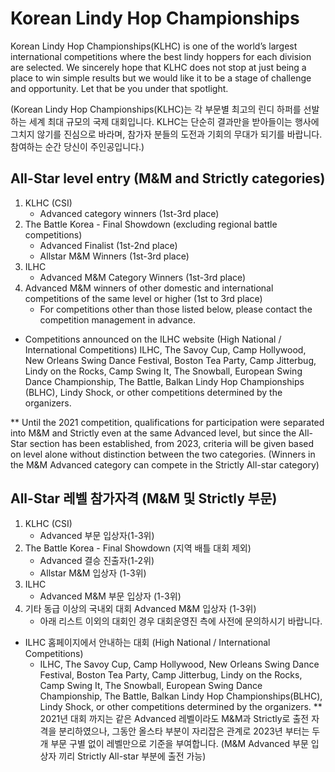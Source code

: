 

# Korean Lindy Hop Championships

Korean Lindy Hop Championships(KLHC) is one of the world’s largest international competitions where the best lindy hoppers for each division are selected. We sincerely hope that KLHC does not stop at just being a place to win simple results but we would like it to be a stage of challenge and opportunity. Let that be you under that spotlight.

(Korean Lindy Hop Championships(KLHC)는 각 부문별 최고의 린디 하퍼를 선발하는 세계 최대 규모의 국제 대회입니다. KLHC는 단순히 결과만을 받아들이는 행사에 그치지 않기를 진심으로 바라며, 참가자 분들의 도전과 기회의 무대가 되기를 바랍니다. 참여하는 순간 당신이 주인공입니다.)

<Ksection/>

## All-Star level entry (M&M and Strictly categories)

1. KLHC (CSI) 
    - Advanced category winners (1st-3rd place)
2. The Battle Korea - Final Showdown (excluding regional battle competitions)
    - Advanced Finalist (1st-2nd place)
    - Allstar M&M Winners (1st-3rd place)
3. ILHC
    - Advanced M&M Category Winners (1st-3rd place)
4. Advanced M&M winners of other domestic and international competitions of the same level or higher (1st to 3rd place)
    - For competitions other than those listed below, please contact the competition management in advance.

- Competitions announced on the ILHC website (High National / International Competitions)
ILHC, The Savoy Cup, Camp Hollywood, New Orleans Swing Dance Festival, Boston Tea Party, Camp Jitterbug, Lindy on the Rocks, Camp Swing It, The Snowball, European Swing Dance Championship, The Battle, Balkan Lindy Hop Championships (BLHC), Lindy Shock, or other competitions determined by the organizers.

** Until the 2021 competition, qualifications for participation were separated into M&M and Strictly even at the same Advanced level, but since the All-Star section has been established, from 2023, criteria will be given based on level alone without distinction between the two categories. (Winners in the M&M Advanced category can compete in the Strictly All-star category)


## All-Star 레벨 참가자격 (M&M 및 Strictly 부문)

1. KLHC (CSI)
    - Advanced 부문 입상자(1-3위)
2. The Battle Korea - Final Showdown (지역 배틀 대회 제외)
    - Advanced 결승 진출자(1-2위)
    - Allstar M&M 입상자 (1-3위)
3. ILHC
    - Advanced M&M 부문 입상자 (1-3위)
4. 기타 동급 이상의 국내외 대회 Advanced M&M 입상자 (1-3위)
    - 아래 리스트 이외의 대회인 경우 대회운영진 측에 사전에 문의하시기 바랍니다.
- ILHC 홈페이지에서 안내하는 대회 (High National / International Competitions)
    - ILHC, The Savoy Cup, Camp Hollywood, New Orleans Swing Dance Festival, Boston Tea Party, Camp Jitterbug, Lindy on the Rocks, Camp Swing It, The Snowball, European Swing Dance Championship, The Battle, Balkan Lindy Hop Championships(BLHC), Lindy Shock, or other competitions determined by the organizers.
** 2021년 대회 까지는 같은 Advanced 레벨이라도 M&M과 Strictly로 출전 자격을 분리하였으나, 그동안 올스타 부분이 자리잡은 관계로 2023년 부터는 두개 부문 구별 없이 레벨만으로 기준을 부여합니다. (M&M Advanced 부문 입상자 끼리 Strictly All-star 부분에 출전 가능)

